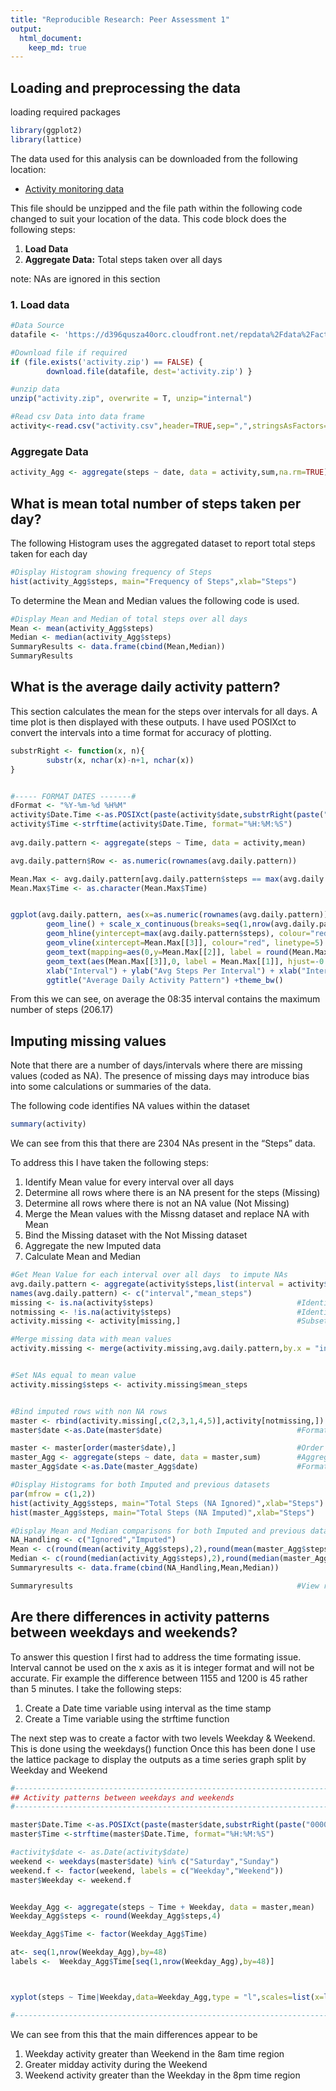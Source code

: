 ```yaml
---
title: "Reproducible Research: Peer Assessment 1"
output: 
  html_document:
    keep_md: true
---
```



## Loading and preprocessing the data

loading required packages
```r
library(ggplot2)
library(lattice)

```

The data used for this analysis can be downloaded from the following location:

* [Activity monitoring data](https://d396qusza40orc.cloudfront.net/repdata%2Fdata%2Factivity.zip)

This file should be unzipped and the file path within the following code changed to suit your location of the data.
This code block does the following steps:

1. **Load Data**
2. **Aggregate Data:** Total steps taken over all days

note: NAs are ignored in this section

### 1. Load data
```r

#Data Source
datafile <- 'https://d396qusza40orc.cloudfront.net/repdata%2Fdata%2Factivity.zip'

#Download file if required
if (file.exists('activity.zip') == FALSE) {
        download.file(datafile, dest='activity.zip') }

#unzip data
unzip("activity.zip", overwrite = T, unzip="internal")

#Read csv Data into data frame
activity<-read.csv("activity.csv",header=TRUE,sep=",",stringsAsFactors=FALSE,strip.white = TRUE)

```
### Aggregate Data
```r
activity_Agg <- aggregate(steps ~ date, data = activity,sum,na.rm=TRUE)

```

## What is mean total number of steps taken per day?  

The following Histogram uses the aggregated dataset to report total steps taken for each day

```r
#Display Histogram showing frequency of Steps
hist(activity_Agg$steps, main="Frequency of Steps",xlab="Steps")
```

To determine the Mean and Median values the following code is used.
```r
#Display Mean and Median of total steps over all days
Mean <- mean(activity_Agg$steps)
Median <- median(activity_Agg$steps)
SummaryResults <- data.frame(cbind(Mean,Median))
SummaryResults

```

## What is the average daily activity pattern?  

This section calculates the mean for the steps over intervals for all days. A time plot is then displayed with these outputs.
I have used POSIXct to convert the intervals into a time format for accuracy of plotting.
```r

substrRight <- function(x, n){
        substr(x, nchar(x)-n+1, nchar(x))
}


#----- FORMAT DATES -------#
dFormat <- "%Y-%m-%d %H%M"
activity$Date.Time <-as.POSIXct(paste(activity$date,substrRight(paste("0000",activity$interval,sep=""),4)), format=dFormat)
activity$Time <-strftime(activity$Date.Time, format="%H:%M:%S")
        
avg.daily.pattern <- aggregate(steps ~ Time, data = activity,mean)

avg.daily.pattern$Row <- as.numeric(rownames(avg.daily.pattern))

Mean.Max <- avg.daily.pattern[avg.daily.pattern$steps == max(avg.daily.pattern$steps),]
Mean.Max$Time <- as.character(Mean.Max$Time)


ggplot(avg.daily.pattern, aes(x=as.numeric(rownames(avg.daily.pattern)), y=steps)) +
        geom_line() + scale_x_continuous(breaks=seq(1,nrow(avg.daily.pattern),by=48), labels=avg.daily.pattern$Time[seq(1,nrow(avg.daily.pattern),by=48)]) +
        geom_hline(yintercept=max(avg.daily.pattern$steps), colour="red", linetype=5) +
        geom_vline(xintercept=Mean.Max[[3]], colour="red", linetype=5) +
        geom_text(mapping=aes(0,y=Mean.Max[[2]], label = round(Mean.Max[[2]],2),hjust=-0.2, vjust=-0.5),size = 3) +
        geom_text(aes(Mean.Max[[3]],0, label = Mean.Max[[1]], hjust=-0.2),size = 3) +
        xlab("Interval") + ylab("Avg Steps Per Interval") + xlab("Interval") +
        ggtitle("Average Daily Activity Pattern") +theme_bw()


```

From this we can see, on average the 08:35 interval contains the maximum number of steps (206.17)

## Imputing missing values  

Note that there are a number of days/intervals where there are missing values (coded as NA). The presence of missing days may introduce bias into some calculations or summaries of the data.

The following code identifies NA values within the dataset
```r
summary(activity)

```

We can see from this that there are 2304 NAs present in the "Steps" data.

To address this I have taken the following steps:

1. Identify Mean value for every interval over all days
2. Determine all rows where there is an NA present for the steps (Missing)
3. Determine all rows where there is not an NA value (Not Missing)
4. Merge the Mean values with the Missng dataset and replace NA with Mean
5. Bind the Missing dataset with the Not Missing dataset
6. Aggregate the new Imputed data
7. Calculate Mean and Median

```r

#Get Mean Value for each interval over all days  to impute NAs
avg.daily.pattern <- aggregate(activity$steps,list(interval = activity$interval),FUN=mean,na.rm=TRUE)
names(avg.daily.pattern) <- c("interval","mean_steps")
missing <- is.na(activity$steps)                                #Identify NAs
notmissing <- !is.na(activity$steps)                            #Identify non NAs
activity.missing <- activity[missing,]                          #Subset data for NAs

#Merge missing data with mean values
activity.missing <- merge(activity.missing,avg.daily.pattern,by.x = "interval",by.y = "interval")


#Set NAs equal to mean value
activity.missing$steps <- activity.missing$mean_steps


#Bind imputed rows with non NA rows
master <- rbind(activity.missing[,c(2,3,1,4,5)],activity[notmissing,])
master$date <-as.Date(master$date)                              #FormatDate

master <- master[order(master$date),]                           #Order data by date
master_Agg <- aggregate(steps ~ date, data = master,sum)        #Aggregate (Total) data step over date
master_Agg$date <-as.Date(master_Agg$date)                      #FormatDate

#Display Histograms for both Imputed and previous datasets
par(mfrow = c(1,2))
hist(activity_Agg$steps, main="Total Steps (NA Ignored)",xlab="Steps")
hist(master_Agg$steps, main="Total Steps (NA Imputed)",xlab="Steps") 

#Display Mean and Median comparisons for both Imputed and previous datasets
NA_Handling <- c("Ignored","Imputed")
Mean <- c(round(mean(activity_Agg$steps),2),round(mean(master_Agg$steps),2))
Median <- c(round(median(activity_Agg$steps),2),round(median(master_Agg$steps),2))
Summaryresults <- data.frame(cbind(NA_Handling,Mean,Median))

Summaryresults                                                  #View results

```


## Are there differences in activity patterns between weekdays and weekends?

To answer this question I first had to address the time formating issue. Interval cannot be used on the x axis as it is integer format and will not be accurate. Fir example the difference between 1155 and 1200 is 45 rather than 5 minutes. I take the following steps:

1. Create a Date time variable using interval as the time stamp
2. Create a Time variable using the strftime function

The next step was to create a factor with two levels Weekday & Weekend. This is done using the weekdays() function
Once this has been done I use the lattice package to display the outputs as a time series graph split by Weekday and Weekend


```r
#----------------------------------------------------------------------------------------------------------
## Activity patterns between weekdays and weekends
#----------------------------------------------------------------------------------------------------------

master$Date.Time <-as.POSIXct(paste(master$date,substrRight(paste("0000",master$interval,sep=""),4)), format=dFormat)
master$Time <-strftime(master$Date.Time, format="%H:%M:%S")

#activity$date <- as.Date(activity$date)
weekend <- weekdays(master$date) %in% c("Saturday","Sunday")
weekend.f <- factor(weekend, labels = c("Weekday","Weekend"))
master$Weekday <- weekend.f


Weekday_Agg <- aggregate(steps ~ Time + Weekday, data = master,mean)
Weekday_Agg$steps <- round(Weekday_Agg$steps,4)

Weekday_Agg$Time <- factor(Weekday_Agg$Time)

at<- seq(1,nrow(Weekday_Agg),by=48)
labels <-  Weekday_Agg$Time[seq(1,nrow(Weekday_Agg),by=48)]



xyplot(steps ~ Time|Weekday,data=Weekday_Agg,type = "l",scales=list(x=list(at=at,labels=labels)),layout= c(1,2))

#----------------------------------------------------------------------------------------------------------
```

We can see from this that the main differences appear to be 

1. Weekday activity greater than Weekend in the 8am time region
2. Greater midday activity during the Weekend
3. Weekend activity greater than the Weekday in the 8pm time region
